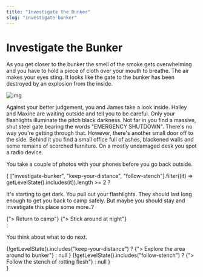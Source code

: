 ```yaml
---
title: "Investigate the Bunker"
slug: "investigate-bunker"
---
```



# Investigate the Bunker

As you get closer to the bunker the smell of the smoke gets overwhelming and you have to hold a piece of cloth over your mouth to breathe. The air makes your eyes sting. It looks like the gate to the bunker has been destroyed by an explosion from the inside.

![img](./mark-boss-dWs3M2rnBk8-unsplash.jpg)

Against your better judgement, you and James take a look inside. Halley and Maxine are waiting outside and tell you to be careful. Only your flashlights illuminate the pitch black darkness. Not far in you find a massive, shut steel gate bearing the words "EMERGENCY SHUTDOWN". There's no way you're getting through that. However, there's another small door off to the side. Behind it you find a small office full of ashes, blackened walls and some remains of scorched furniture. On a mostly undamaged desk you spot a radio device. 

You take a couple of photos with your phones before you go back outside.

{
    ["investigate-bunker", "keep-your-distance", "follow-stench"].filter((it) => getLevelState().includes(it)).length >= 2
        ? <div>
           <p>It's starting to get dark. You pull out your flashlights. They should last long enough to get you back to camp safely. But maybe you should stay and investigate this place some more..?</p>
            <Link to="../return-to-camp">{"> Return to camp"}</Link>
            <Link to="../stay-at-night">{"> Stick around at night"}</Link>
          </div>
        : <div>
            <p>You think about what to do next.</p>
            {!getLevelState().includes("keep-your-distance") ? <Link to="../keep-your-distance">{"> Explore the area around to bunker"}</Link> : null }
            {!getLevelState().includes("follow-stench") ? <Link to="../follow-stench">{"> Follow the stench of rotting flesh"}</Link> : null }
          </div>
}